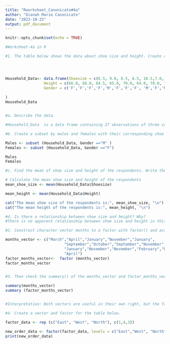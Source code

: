 ```yaml
---
title: "Rworksheet_Canonicato#4a"
author: "Dianah Marie Canonicato"
date: "2023-10-25"
output: pdf_document
---
```


```r
knitr::opts_chunk$set(echo = TRUE)
```

```r

#Worksheet-4a in R

#1. The table below shows the data about shoe size and height. Create a data frame.




Household_Data<- data.frame(Shoesize = c(6.5, 9.0, 8.5, 8.5, 10.5,7.0, 9.5, 9.0, 13.0, 7.5, 10.5, 8.5, 12.0,10.5,13.0, 11.5, 8.5, 5.0, 10.0, 6.5, 7.5,8.5,10.5, 8.5, 10.5, 11.0,9.0,13.0),
                 Height = c(66.0, 68.0, 64.5, 65.0, 70.0, 64.0, 70.0, 71.0, 72.0, 64.0, 74.5, 67.0, 71.0, 71.0, 77.0, 72.0, 59.0, 62.0, 72.0, 66.0, 64.0, 67.0, 73.0, 69.00, 72.0, 70.0, 69.0, 70.0),
                 Gender = c('F','F','F','F','M','F','F','F', 'M','F','M','F','M','M', 'M','M','F','F','M','F', 'F','M', 'M','F','M','M','M','M')
                 
)
Household_Data


#a. Describe the data.

#Household_Data  is a data frame containing 27 observations of three variables: Shoe size, Height, and Gender. Shoesize is a continuous numeric variable with a range of values between 5.0 and 13.0, representing the size of the participants' shoes. Height is a continuous numeric variable with a range of values between 59.0 and 77.0, representing the height of the participants. Gender is a categorical variable with two levels: 'F' and 'M', representing the gender of the participants.

#b. Create a subset by males and females with their corresponding shoe size and height. What its result? Show the R scripts.

Males <- subset (Household_Data, Gender =="M" )
Females <- subset (Household_Data, Gender =="F")

Males
Females

#c. Find the mean of shoe size and height of the respondents. Write the R scripts and its result.

# Calculate the mean shoe size and height of the respondents
mean_shoe_size <- mean(Household_Data$Shoesize)

mean_height <- mean(Household_Data$Height)

cat("The mean shoe size of the respondents is:", mean_shoe_size, "\n")
cat("The mean height of the respondents is:", mean_height, "\n")

#d. Is there a relationship between shoe size and height? Why?
#There is no apparent relationship between shoe size and height in this dataset. This can be seen from the descriptive statistics where the mean shoe size is approximately 9.2, and the mean height is approximately 68.3. Although there is a small difference in height and shoe size (approximately 1 inch), it is not significant enough to suggest a correlation between the two variables.

#2. Construct character vector months to a factor with factor() and assign the result to factor_months_vector. Print out factor_months_vector and assert that R prints out the factor levels below the actual values.

months_vector <- c("March","April","January","November","January",
                          "September","October","September","November","August",
                          "January","November","November","February","May","August","July","December","August","August","September","November","February",
                          "April")
factor_months_vector<-  factor (months_vector)
factor_months_vector


#3. Then check the summary() of the months_vector and factor_months_vector. | Inter-pret the results of both vectors. Are they both equally useful in this case?

summary(months_vector)
summary (factor_months_vector)


#Interpretation: Both vectors are useful in their own right, but the factor vector allows R to treat the data categorically and provide additional information about the frequency and distribution of each category.

#4. Create a vector and factor for the table below.

factor_data <- rep (c("East", "West", "North"), c(1,4,3))

new_order_data <- factor(factor_data, levels = c("East","West", "North"))
print(new_order_data)







```

